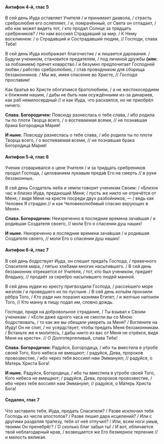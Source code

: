 #### Антифон 4-й, глас 5

В сей день Иуда оставляет Учителя / и принимает диавола, / страсть сребролюбия его ослепляет, / и, помрачённый, от Света он отпадает, / ибо как может видеть тот, / кто продал Солнце за тридцать сре́бреников? / Но нам воссиял Страдавший за мир. / К Нему воскликнем: / о Страдавший и Сострадавший людям, // Господи, слава Тебе!

В сей день Иуда изображает благочестие / и лишается дарования. / Будучи учеником, становится предателем, / под личиной дружбы **(или:** за лобзанием<R>)</R> прячет коварство / и безумно предпочитает Господней любви / рабство сребролюбию, / став проводником для сборища беззаконников. / Мы же, имея спасение во Христе, // *Господа* прославим!

Как братья во Христе обогатимся братолюбием, / а не жестокосердием к ближним нашим, / дабы не быть нам осуждёнными из-за динариев, как раб немилосердный // и как Иуда, что раскаялся, но не приобрёл ничего.

**Слава. Богородичен:** Повсюду разнеслась о тебе слава, / ибо родила ты по плоти Творца всего, / о воспеваемая всеми, // не познавшая брака Богородица Мария!

**И ныне.** Повсюду разнеслась о тебе слава, / ибо родила ты по плоти Творца всего, / о воспеваемая всеми, // не познавшая брака Богородица Мария!

#### Антифон 5-й, глас 6

Ученик сговаривался о цене Учителя / и за тридцать сребреников продал Господа, / целованием лукавым преда́в Его на смерть // в руки беззаконных.

В сей день Создатель неба и земли говорит ученикам Своим: / «Близок час и близко Иуда, предающий Меня; / пусть же никто не отречётся от Меня, / видя Меня на кресте посреди двух разбойников, — / ведь как Человек Я страдаю // и как Человеколюбивый спасаю верующих в Меня».

**Слава. Богородичен:** Неизреченно в последние времена зача́вшая / и родившая Создателя своего, // моли Его о спасении душ наших!

**И ныне.** Неизреченно в последние времена зача́вшая / и родившая Создателя своего, // моли Его о спасении душ наших!

#### Антифон 6-й, глас 7

В сей день бодрствует Иуда, он спешит преда́ть Господа, / превечного Спасителя мира, / пятью хле́бами многих насытившего. / В сей день беззаконник отрекается от Учителя, / тот, кто был учеником, предаёт Владыку, // продаёт за серебро насытившего людей манной.

В сей день иудеи ко кресту пригвоздили Господа, / рассе́кшего море жезло́м / и проведшего их по пустыне. / В сей день копьём пронзили рёбра Того, / Кто ради них поразил казнями Египет, / и желчью напоили Того, // Кто манну в пищу подал им, словно дождь.

Господи, придя на добровольное страдание, / Ты взывал к Своим ученикам: / «Если даже одного часа не смогли вы со Мною бодрствовать, / то как же вы обещали умереть за Меня? / Взгляните на Иуду! Он не спит, / но усердствует, чтобы предать Меня беззаконникам. / Встаньте же и молитесь, / дабы никто из вас от Меня не отрёкся, видя Меня на кресте». // О Долготерпеливый, слава Тебе!

**Слава. Богородичен:** Радуйся, Богородица, / ибо ты вместила в утробе своей Того, Кого небеса не вмещают; / радуйся, Дева, пророков провозвестие, / ибо через тебя воссиял нам Эмману́ил; // радуйся, о Матерь Христа Бога!

**И ныне.** Радуйся, Богородица, / ибо ты вместила в утробе своей Того, Кого небеса не вмещают; / радуйся, Дева, пророков провозвестие, / ибо через тебя воссиял нам Эмману́ил; // радуйся, о Матерь Христа Бога!

#### Седален, глас 7

Что заставило тебя, Иуда, предать Спасителя? / Разве исключил тебя Господь из числа апостолов? / Разве лишил дара исцелений? / Или с другими разделяя тра́пезу, тебя от неё отлучил? / Или, всем ноги умыв, твоими Он пренебрёг? / О сколько благ забыл ты! / И вот, обличается твой неблагодарный нрав, / возвещается же Его безмерное терпение // и милость великая.
